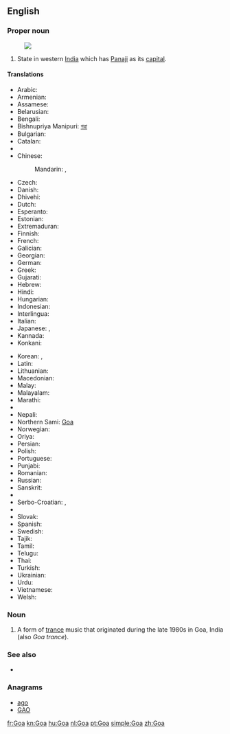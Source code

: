 {{also|goa|Goα}}
==English==
{{wikipedia}}

===Proper noun===
{{en-proper noun}}
[[Image:Goa in India (disputed hatched).svg|thumb|]]
# State in western [[India]] which has [[Panaji]] as its [[capital]].

====Translations====
{{trans-top|state in western India}}
* Arabic: {{t-|ar|غوا|m|tr=ghwā|alt=غْوَا}}
* Armenian: {{t-|hy|Գոա|tr=Goa}}
* Assamese: {{t-|as|গোৱা|sc=Beng}}
* Belarusian: {{t-|be|Гоа|m|tr=Hóa}}
* Bengali: {{t-|bn|গোয়া|sc=Beng}}
* Bishnupriya Manipuri: [[গৱা]]
* Bulgarian: {{t-|bg|Гоа|f|tr=Góa}}
* Catalan: {{t-|ca|Goa}}
* {{trreq|hne}}
* Chinese:
*: Mandarin: {{t|cmn|果阿邦|tr=Guǒ'ā-bāng|sc=Hani}},  {{t|cmn|果阿|tr=Guǒ'ā|sc=Hani}}
* Czech: {{t-|cs|Goa}}
* Danish: {{t-|da|Goa}}
* Dhivehi: {{t-|dv|ގޯވާ|tr=gōvā|sc=Thaa}}
* Dutch: {{t+|nl|Goa}}
* Esperanto: {{t-|eo|Goao}}
* Estonian: {{t-|et|Goa}}
* Extremaduran: {{t|ext|Goa}}
* Finnish: {{t-|fi|Goa}}
* French: {{t+|fr|Goa}}
* Galician: {{t|gl|Goa}}
* Georgian: {{t-|ka|გოა|sc=Geor}}
* German: {{t-|de|Goa}}
* Greek: {{t-|el|Γκόα|tr=Góa}}
* Gujarati: {{t-|gu|ગોઆ|tr=goā|sc=Gujr}}
* Hebrew: {{t-|he|גואה}}
* Hindi: {{t+|hi|गोआ|tr=go'ā}}
* Hungarian: {{t+|hu|Goa}}
* Indonesian: {{t-|id|Goa}}
* Interlingua: {{t|ia|Goa}}
* Italian: {{t-|it|Goa}}
* Japanese: {{t-|ja|ゴア州|tr=Goa-shū}},  {{t-|ja|ゴア|tr=Goa}}
* Kannada: {{t+|kn|ಗೋವ|tr=gōva|sc=Knda}}
* Konkani: {{tø|kok|गोंय}}
{{trans-mid}}
* Korean: {{t-|ko|고아 주|tr=Goa ju|sc=Hang}},  {{t+|ko|고아|tr=Goa|sc=Hang}}
* Latin: {{t-|la|Goa}}
* Lithuanian: {{t-|lt|Goa}}
* Macedonian: {{t-|mk|Гоа|f|tr=Góa}}
* Malay: {{t-|ms|Goa}}
* Malayalam: {{t-|ml|ഗോവ|tr=gōva|sc=Mlym}}
* Marathi: {{t-|mr|गोवा|sc=Deva}}
* {{trreq|lus}}
* Nepali: {{t-|ne|गोआ|sc=Deva}}
* Northern Sami: [[Goa#Northern Sami|Goa]]
* Norwegian: {{t-|no|Goa}}
* Oriya: {{t+|or|ଗୋଆ|tr=gōā|sc=Orya}}
* Persian: {{t+|fa|گوا}}
* Polish: {{t-|pl|Goa}}
* Portuguese: {{t+|pt|Goa}}
* Punjabi: {{t-|pa|ਗੋਵਾ|sc=Guru}}
* Romanian: {{t-|ro|Goa}}
* Russian: {{t-|ru|Гоа|m|tr=Góa}} {{indeclinable}}
* Sanskrit: {{t-|sa|गोवा}}
* {{trreq|sat}}
* Serbo-Croatian: {{t-|sh|Гоа|sc=Cyrl}},  {{t-|sh|Goa}}
* {{trreq|sip}}
* Slovak: {{t-|sk|Goa}}
* Spanish: {{t-|es|Goa}}
* Swedish: {{t-|sv|Goa}}
* Tajik: {{t-|tg|Гуа|tr=Gua|sc=Cyrl}}
* Tamil: {{t-|ta|கோவா|tr=kōvā}}
* Telugu: {{t+|te|గోవా|tr=gōvā}}
* Thai: {{t-|th|รัฐกัว|tr=rát gua}}
* Turkish: {{t-|tr|Goa}}
* Ukrainian: {{t-|uk|Гоа|tr=Hóa, Góa}}
* Urdu: {{t-|ur|گوا|tr=go'ā}}
* Vietnamese: {{t-|vi|Goa}}
* Welsh: {{t-|cy|Goa}}
{{trans-bottom}}

===Noun===
{{en-noun|-}}

# {{music}} A form of [[trance]] music that originated during the late 1980s in Goa, India (also ''Goa trance'').

===See also===
* {{list|en|states of India}}

===Anagrams===
* [[ago#English|ago]]
* [[GAO#English|GAO]]


[[fr:Goa]]
[[kn:Goa]]
[[hu:Goa]]
[[nl:Goa]]
[[pt:Goa]]
[[simple:Goa]]
[[zh:Goa]]